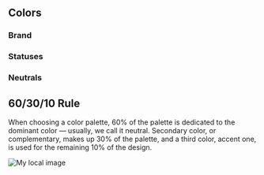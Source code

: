 
<Meta title="Essentials/Colors" />

## Colors

### Brand

<ColorPalette>
  <ColorItem title="Primary - Blue" colors={colors.blue}></ColorItem>
</ColorPalette>

<ColorPalette>
  <ColorItem title="Secondary - Lime" colors={colors.lime}></ColorItem>
</ColorPalette>

### Statuses

<ColorPalette>
  <ColorItem title="Success - Green" colors={colors.green}></ColorItem>
</ColorPalette>

<ColorPalette>
  <ColorItem title="Danger - Red" colors={colors.red}></ColorItem>
</ColorPalette>

<ColorPalette>
  <ColorItem title="Warning - Yellow" colors={colors.yellow}></ColorItem>
</ColorPalette>

### Neutrals

<ColorPalette>
  <ColorItem title="White" colors={{ white: colors.white }}></ColorItem>
</ColorPalette>

<ColorPalette>
  <ColorItem title="Black" colors={{ black: colors.black }}></ColorItem>
</ColorPalette>

<ColorPalette>
  <ColorItem title="Gray" colors={colors.gray}></ColorItem>
</ColorPalette>

## 60/30/10 Rule

When choosing a color palette, 60% of the palette is dedicated to the dominant color — usually, we call it neutral. Secondary color, or complementary, makes up 30% of the palette, and a third color, accent one, is used for the remaining 10% of the design.

<img src={imageSrc} alt="My local image" />
